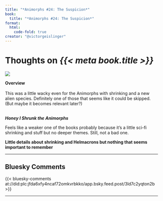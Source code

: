 ```yaml
---
title: "*Animorphs #24: The Suspicion*"
book:
  title: "*Animorphs #24: The Suspicion*"
format:
  html:
    code-fold: true
creator: "@victorgeislinger"
---
```


# Thoughts on *{{< meta book.title >}}*

::: {layout="[30,70]"}
![](https://books.google.com/books/content?id=a2YwDwAAQBAJ&printsec=frontcover&img=2)

**Overview** <br/>
<br/>
This was a little wacky even for the Animorphs with shrinking and a new alien
species.
Definitely one of those that seems like it could be skipped.
(But maybe it becomes relevant later?)
<br/>
<br/>


:::


***Honey I Shrunk the Animorphs***

Feels like a weaker one of the books probably because it's a little sci-fi
shrinking and stuff but no deeper themes. Still, not a bad one.


**Little details about shrinking and Helmacrons but nothing that seems important to remember**


--- 

:::{.callout-note icon=false}

## Bluesky Comments

{{< bluesky-comments at://did:plc:jfda6xfy4ncaf72omkvrbkko/app.bsky.feed.post/3ld7c2yqton2b >}}


:::
---